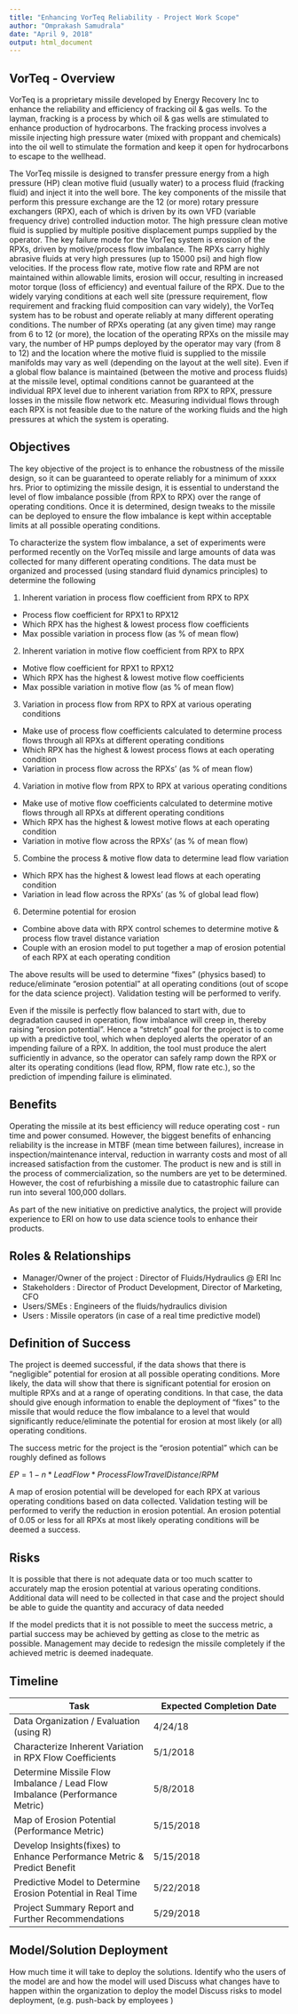 ```yaml
---
title: "Enhancing VorTeq Reliability - Project Work Scope"
author: "Omprakash Samudrala"
date: "April 9, 2018"
output: html_document
---
```


## VorTeq - Overview 

VorTeq is a proprietary missile developed by Energy Recovery Inc to enhance the reliability and efficiency of fracking oil & gas wells. To the layman, fracking is a process by which oil & gas wells are stimulated to enhance production of hydrocarbons. The fracking process involves a missile injecting high pressure water (mixed with proppant and chemicals) into the oil well to stimulate the formation and keep it open for hydrocarbons to escape to the wellhead.
 
The VorTeq missile is designed to transfer pressure energy from a high pressure (HP) clean motive fluid (usually water) to a process fluid (fracking fluid) and inject it into the well bore. The key components of the missile that perform this pressure exchange are the 12 (or more) rotary pressure exchangers (RPX), each of which is driven by its own VFD (variable frequency drive) controlled induction motor. The high pressure clean motive fluid is supplied by multiple positive displacement pumps supplied by the operator. The key failure mode for the VorTeq system is erosion of the RPXs, driven by motive/process flow imbalance. The RPXs carry highly abrasive fluids at very high pressures (up to 15000 psi) and high flow velocities. If the process flow rate, motive flow rate and RPM are not maintained within allowable limits, erosion will occur, resulting in increased motor torque (loss of efficiency) and eventual failure of the RPX. Due to the widely varying conditions at each well site (pressure requirement, flow requirement and fracking fluid composition can vary widely), the VorTeq system has to be robust and operate reliably at many different operating conditions. The number of RPXs operating (at any given time) may range from 6 to 12 (or more), the location of the operating RPXs on the missile may vary, the number of HP pumps deployed by the operator may vary (from 8 to 12) and the location where the motive fluid is supplied to the missile manifolds may vary as well (depending on the layout at the well site). Even if a global flow balance is maintained (between the motive and process fluids) at the missile level, optimal conditions cannot be guaranteed at the individual RPX level due to inherent variation from RPX to RPX, pressure losses in the missile flow network etc. Measuring individual flows through each RPX is not feasible due to the nature of the working fluids and the high pressures at which the system is operating.

## Objectives

The key objective of the project is to enhance the robustness of the missile design, so it can be guaranteed to operate reliably for a minimum of xxxx hrs. Prior to optimizing the missile design, it is essential to understand the level of flow imbalance possible (from RPX to RPX) over the range of operating conditions. Once it is determined, design tweaks to the missile can be deployed to ensure the flow imbalance is kept within acceptable limits at all possible operating conditions.

To characterize the system flow imbalance, a set of experiments were performed recently on the VorTeq missile and large amounts of data was collected for many different operating conditions. The data must be organized and processed (using standard fluid dynamics principles) to determine the following

1. Inherent variation in process flow coefficient from RPX to RPX
 + Process flow coefficient for RPX1 to RPX12
 + Which RPX has the highest & lowest process flow coefficients
 + Max possible variation in process flow (as % of mean flow)
 
2. Inherent variation in motive flow coefficient from RPX to RPX
 + Motive flow coefficient for RPX1 to RPX12
 + Which RPX has the highest & lowest motive flow coefficients
 + Max possible variation in motive flow (as % of mean flow)
 
3. Variation in process flow from RPX to RPX at various operating conditions
 + Make use of process flow coefficients calculated to determine process flows through all RPXs at different operating conditions
 + Which RPX has the highest & lowest process flows at each operating condition
 + Variation in process flow across the RPXs' (as % of mean flow)
 
4. Variation in motive flow from RPX to RPX at various operating conditions
 + Make use of motive flow coefficients calculated to determine motive flows through all RPXs at different operating conditions
 + Which RPX has the highest & lowest motive flows at each operating condition
 + Variation in motive flow across the RPXs' (as % of mean flow)
 
5. Combine the process & motive flow data to determine lead flow variation
 + Which RPX has the highest & lowest lead flows at each operating condition
 + Variation in lead flow across the RPXs' (as % of global lead flow)
 
6. Determine potential for erosion
 + Combine above data with RPX control schemes to determine motive & process flow travel distance variation
 + Couple with an erosion model to put together a map of erosion potential of each RPX at each operating condition
 

The above results will be used to determine "fixes" (physics based) to reduce/eliminate "erosion potential" at all operating conditions (out of scope for the data science project). Validation testing will be performed to verify.

Even if the missile is perfectly flow balanced to start with, due to degradation caused in operation, flow imbalance will creep in, thereby raising "erosion potential". Hence a "stretch" goal for the project is to come up with a predictive tool, which when deployed alerts the operator of an impending failure of a RPX. In addition, the tool must produce the alert sufficiently in advance, so the operator can safely ramp down the RPX or alter its operating conditions (lead flow, RPM, flow rate etc.), so the prediction of impending failure is eliminated.

## Benefits

Operating the missile at its best efficiency will reduce operating cost - run time and power consumed. However, the biggest benefits of enhancing reliability is the increase in MTBF (mean time between failures), increase in inspection/maintenance interval, reduction in warranty costs and most of all increased satisfaction from the customer. The product is new and is still in the process of commercialization, so the numbers are yet to be determined. However, the cost of refurbishing a missile due to catastrophic failure can run into several 100,000 dollars.

As part of the new initiative on predictive analytics, the project will provide experience to ERI on how to use data science tools to enhance their products.

## Roles & Relationships

* Manager/Owner of the project : Director of Fluids/Hydraulics @ ERI Inc
* Stakeholders : Director of Product Development, Director of Marketing, CFO
* Users/SMEs : Engineers of the fluids/hydraulics division
* Users : Missile operators (in case of a real time predictive model)

## Definition of Success

The project is deemed successful, if the data shows that there is "negligible" potential for erosion at all possible operating conditions. More likely, the data will show that there is significant potential for erosion on multiple RPXs and at a range of operating conditions. In that case, the data should give enough information to enable the deployment of "fixes" to the missile that would reduce the flow imbalance to a level that would significantly reduce/eliminate the potential for erosion at most likely (or all) operating conditions.

The success metric for the project is the "erosion potential" which can be roughly defined as follows

$EP = 1 - n * Lead Flow * Process Flow Travel Distance/RPM$

A map of erosion potential will be developed for each RPX at various operating conditions based on data collected. Validation testing will be performed to verify the reduction in erosion potential.
An erosion potential of 0.05 or less for all RPXs at most likely operating conditions will be deemed a success.

## Risks
It is possible that there is not adequate data or too much scatter to accurately map the erosion potential at various operating conditions. Additional data will need to be collected in that case and the project should be able to guide the quantity and accuracy of data needed

If the model predicts that it is not possible to meet the success metric, a partial success may be achieved by getting as close to the metric as possible. Management may decide to redesign the missile completely if the achieved metric is deemed inadequate.


## Timeline

Task | Expected Completion Date
------------- | -------------
Data Organization / Evaluation (using R) | 4/24/18
Characterize Inherent Variation in RPX Flow Coefficients | 5/1/2018
Determine Missile Flow Imbalance / Lead Flow Imbalance (Performance Metric) | 5/8/2018
Map of Erosion Potential (Performance Metric) | 5/15/2018
Develop Insights(fixes) to Enhance Performance Metric & Predict Benefit | 5/15/2018
Predictive Model to Determine Erosion Potential in Real Time | 5/22/2018
Project Summary Report and Further Recommendations | 5/29/2018

## Model/Solution Deployment
How much time it will take to deploy the solutions.
Identify who the users of the model are and how the model will used
Discuss what changes have to happen within the organization to deploy the model
Discuss risks to model deployment, (e.g. push-back by employees )